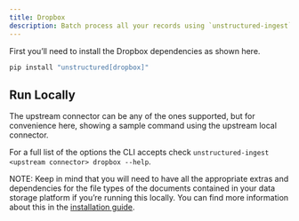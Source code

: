 ```yaml
---
title: Dropbox 
description: Batch process all your records using `unstructured-ingest` to store structured outputs locally on your filesystem and upload those local files to a Dropbox bucket.
---
```


First you’ll need to install the Dropbox dependencies as shown here.

```bash
pip install "unstructured[dropbox]"

```


## Run Locally

The upstream connector can be any of the ones supported, but for convenience here, showing a sample command using the upstream local connector.


<CodeGroup>

  <DropboxSh />

  <DropboxPy />

</CodeGroup>


For a full list of the options the CLI accepts check `unstructured-ingest <upstream connector> dropbox --help`.

NOTE: Keep in mind that you will need to have all the appropriate extras and dependencies for the file types of the documents contained in your data storage platform if you’re running this locally. You can find more information about this in the [installation guide](/installation/overview).